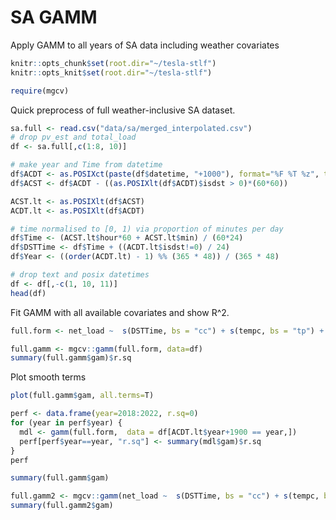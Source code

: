 
# SA GAMM
Apply GAMM to all years of SA data including weather covariates

```r
knitr::opts_chunk$set(root.dir="~/tesla-stlf")
knitr::opts_knit$set(root.dir="~/tesla-stlf")
```

```r
require(mgcv)
```

Quick preprocess of full weather-inclusive SA dataset.

```r
sa.full <- read.csv("data/sa/merged_interpolated.csv")
# drop pv_est and total_load
df <- sa.full[,c(1:8, 10)]

# make year and Time from datetime
df$ACDT <- as.POSIXct(paste(df$datetime, "+1000"), format="%F %T %z", tz="Australia/South")
df$ACST <- df$ACDT - ((as.POSIXlt(df$ACDT)$isdst > 0)*(60*60))

ACST.lt <- as.POSIXlt(df$ACST)
ACDT.lt <- as.POSIXlt(df$ACDT)

# time normalised to [0, 1) via proportion of minutes per day
df$Time <- (ACST.lt$hour*60 + ACST.lt$min) / (60*24)
df$DSTTime <- df$Time + ((ACDT.lt$isdst!=0) / 24)
df$Year <- ((order(ACDT.lt) - 1) %% (365 * 48)) / (365 * 48)

# drop text and posix datetimes
df <- df[,-c(1, 10, 11)]
head(df)
```

Fit GAMM with all available covariates and show R^2.

```r
full.form <- net_load ~  s(DSTTime, bs = "cc") + s(tempc, bs = "tp") + s(Year, bs = "tp") + s(cloud8, bs="tp") + s(windk, bs="tp") + s(wdir, bs="tp") + s(humid, bs="tp") + s(rainmm, bs="tp") + s(radkjm2, bs="tp")

full.gamm <- mgcv::gamm(full.form, data=df)
summary(full.gamm$gam)$r.sq
```

Plot smooth terms

```r
plot(full.gamm$gam, all.terms=T)
```


```r
perf <- data.frame(year=2018:2022, r.sq=0)
for (year in perf$year) {
  mdl <- gamm(full.form,  data = df[ACDT.lt$year+1900 == year,])
  perf[perf$year==year, "r.sq"] <- summary(mdl$gam)$r.sq
}
perf
```
```r
summary(full.gamm$gam)
```

```r
full.gamm2 <- mgcv::gamm(net_load ~  s(DSTTime, bs = "cc") + s(tempc, bs = "tp") + s(Year, bs = "tp") + s(radkjm2, bs="tp"), data=df)
summary(full.gamm2$gam)
```

